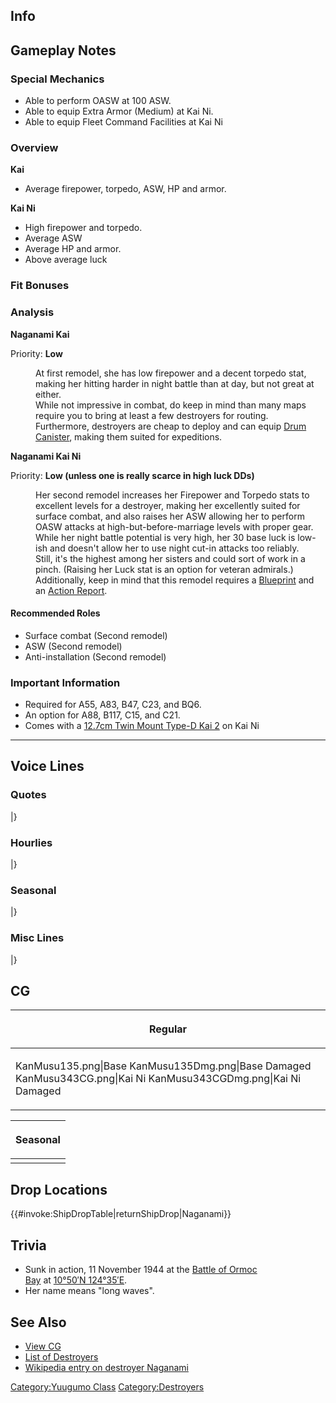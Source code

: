 ==Info==
{{KanmusuInfo|ID=135}}
{{KanmusuInfo|ID=135a}}
{{KanmusuInfo|ID=343}}

==Gameplay Notes==
===Special Mechanics===
* Able to perform OASW at 100 ASW.
* Able to equip Extra Armor (Medium) at Kai Ni.
* Able to equip Fleet Command Facilities at Kai Ni

===Overview===
'''Kai'''
* Average firepower, torpedo, ASW, HP and armor.  

'''Kai Ni'''
* High firepower and torpedo.
* Average ASW
* Average HP and armor.
* Above average luck

===Fit Bonuses===
{{:{{BASEPAGENAME}}/Equipment Bonuses}}
{{clear}}

===Analysis===
'''Naganami Kai'''

Priority: '''Low'''

:At first remodel, she has low firepower and a decent torpedo stat, making her hitting harder in night battle than at day, but not great at either.
:While not impressive in combat, do keep in mind than many maps require you to bring at least a few destroyers for routing.
:Furthermore, destroyers are cheap to deploy and can equip [[Drum Canister]], making them suited for expeditions.


'''Naganami Kai Ni''' 

Priority: '''Low (unless one is really scarce in high luck DDs)'''
:Her second remodel increases her Firepower and Torpedo stats to excellent levels for a destroyer, making her excellently suited for surface combat, and also raises her ASW allowing her to perform OASW attacks at high-but-before-marriage levels with proper gear.
:While her night battle potential is very high, her 30 base luck is low-ish and doesn't allow her to use night cut-in attacks too reliably. 
:Still, it's the highest among her sisters and could sort of work in a pinch. (Raising her Luck stat is an option for veteran admirals.)
:Additionally, keep in mind that this remodel requires a [[Blueprint]] and an [[Action Report]].


====Recommended Roles====
* Surface combat (Second remodel)
* ASW (Second remodel)
* Anti-installation (Second remodel)

===Important Information===
* Required for A55, A83, B47, C23, and BQ6.
* An option for A88, B117, C15, and C21. 
* Comes with a [[12.7cm Twin Mount Type-D Kai 2]] on Kai Ni
----

==Voice Lines==
===Quotes===
{{ShipquoteHeader}}
{{ShipquoteKai
|scenario = Introduction
|origin = 夕雲型駆逐艦四番艦、長波サマだよ！さーいくぜ、オーッ！
|translation = I'm the 4th ship of the Yuugumo-class destroyers, Naganami-sama! Now off we go. Yeah!
|audio = Naganami-Introduction.ogg
}}
{{ShipquoteKai
|scenario = Introduction
|kai2 = yes
|origin = 改夕雲型駆逐艦、長波サマの登場さ！一味違うぜぇ！さーいくぞ、オーッ！
|translation = The remodelled Yuugumo-class, Naganami-sama, has arrived! I'm not the person I used to be! Now, let's get going, hooah!
|audio = NaganamiKaiNi-Intro.mp3
}}
{{ShipquoteKai
|scenario = Library
|origin = マル4計画で建造されて戦時就航した夕雲型四番艦、長波だ。
栄光の第二水雷戦隊で縦横無尽の活躍したぞ。
ガダルカナル島では、田中頼三少将の名指揮で、敵の待ち伏せを完膚なきまでに蹴散らしてやったぜ。
|translation = I'm the 4th ship of the Yuugumo-class destroyers, Naganami; built and launched during wartime under the Circle 4 Plan.<ref>The [https://en.wikipedia.org/wiki/4th_Naval_Armaments_Supplement_Programme Circle 4 Plan] was the last of the pre-war naval expansion plans. Many of the ships were not completed until the war was fully underway.</ref>
I rampaged all over as a member of the glorious 2nd Torpedo Squadron. 
At Guadalcanal, we gave an enemy ambush a beat down under the famous command of Rear Admiral Raizo Tanaka.<ref>Reference to the [https://en.wikipedia.org/wiki/Battle_of_Tassafaronga Battle of Tassafaronga], where Tanaka's fleet of 8 destroyers were ambushed by Rear Admiral Wright's U.S. fleet of 5 cruisers and 4 destroyers. Tanaka lost a single destroyer to the surprise attack, but the realiatory torpedo salvo sank 1 cruiser and heavily damaged 3 more; allowing the IJN fleet to esacpe.</ref>
|audio = Naganami-Library.ogg
}}
{{ShipquoteKai
|scenario = Secretary 1
|origin = なぁに、また触ってるのぉ？…なに？ドラム缶積みたいって？…ふん、魚雷は残しておいてよ
|translation = What, you touchin' me again? ...What? You wanna load fuel drums? ...Hmph. But leave the torpedoes.
|audio = Naganami-Secretary_1.ogg
}}
{{ShipquoteKai
|scenario = Secretary 1
|kai2 = yes
|origin = いいじゃない、寄せ集め軍団最ッ高！今の長波サマにぴったりさ、いくぜぇ！
|translation = Isn't this fine, a rag-tag bunch of misfits are the greatest! It fits the current me perfectly so let's go!<ref>Likely referring to the Battle of Tassafaronga where the destroyers that made up the task force came from a few different divisions.</ref>
|audio = NaganamiKaiNi-Sec1.mp3
}}
{{ShipquoteKai
|scenario = Secretary 2
|origin = なぁにー？田中少将の話？彼は本物でしょ、戦上手の生き方下手、いいよねぇー。
|translation = What? Tell you about Admiral Tanaka? He's the real deal, isn't he? Great at battle and bad at politics--so cool!<ref>Despite Tanaka's victory at Tassafaronga, IJN Command didn't enjoy the fact that he broke tactical protocol during battle, and that he opposed the fuel supply mission to Guadalcanal. Losing favor from IJN HQ, he was later relieved of his command and sent inland.</ref>
|audio = Naganami-Secretary_2.ogg
}}
{{ShipquoteKai
|scenario = Secretary 3
|origin = あたしも優秀な提督をたくさん見てきたけど…そこまで触る提督は、いないぞ…。
|translation = I've seen a lot of excellent admirals in my time... There isn't a single one that touches so much...
|audio = Naganami-Secretary_3.ogg
}}
{{ShipquoteKai
|scenario = Secretary Idle
|origin = う～ん、出撃しないなら仮眠したらどうだ？夜は長いぜ。
|translation = Hmm, how about taking a nap if you're not going to sortie?  The night's long.
|audio = Naganami-Idle.ogg
}}
{{ShipquoteKai
|scenario = Secretary (Married)
|origin = あぁ～、やっぱ提督はわかってるなー。いいねー。
|translation = Ah~, You definitely get it, Admiral. That's great~
|audio = Naganami-Wedding_Line.ogg
}}
{{ShipquoteKai
|scenario = Secretary (Married)
|kai = yes
|origin = あぁ～、やっぱ提督はわかってるなー。いいねー。だからアタシも任せられるのさ。いいねぇ、こういうの！久しぶりだよ♪
|translation = Ah~, You definitely get it, Admiral. That's great~ That's why I can trust you to do things. This is great! It's been a while since I felt like this♪
|audio = NaganamiKai-Secretary_Married.ogg
}}
{{ShipquoteKai
|scenario = Wedding
|origin = どうしたー？　浮かない顔をしてー。提督がそんな感じだと、艦隊全体に影響が出てしまうぞ。まぁ、ここはこの長波が胸を貸そうか。さぁ、想いのたけを吐きだせ。さぁ、大声でっ！　えっ？　そ、そうなるかっ！？　い、いいけど、ねぇ…。
|translation = What is it? You look down. If you keep acting that way, it'll spread to the entire fleet. Well, I guess I'll let you take it out on me. Now, spit out your problems. Now, say it out loudly! Eh? I-it's that!? Well, that's fine too, I guess...<ref>She uses the phrase '胸を貸す' which means to let a less skilled person practice with you.</ref>
|audio = Naganami-Wedding.ogg
}}
{{ShipquoteKai
|scenario = Player's Score
|origin = 提督への報告ねー。で、どうなのさ？
|translation = 	Here a report for ya, Admiral. So, what's it about?
|audio = Naganami-Looking_At_Scores.ogg
}}
{{ShipquoteKai
|scenario = Joining the Fleet
|origin = ルンガ沖の再現といっきましょう！
|translation = Now, let's go do a reproduction of Tassafaronga!<ref>The Battle of Tassafaronga is known as the Battle of Lunga Point in Japanese sources.</ref>
|audio = Naganami-Joining_A_Fleet.ogg
}}
{{ShipquoteKai
|scenario = Equipment 1
|origin = だっ、大丈夫！自分で載せ替えていけるから！
|translation = I-I'm fine! I can swap equipment on my own!
|audio = Naganami-Equipment_3.ogg
}}
{{ShipquoteKai
|scenario = Equipment 1
|kai2 = yes
|origin = そうそう、積め積めぇ！あぁ、こら、提督！自分でできっから、アホか。
|translation = That's right, give it all to me! Ah, hey, Admiral! I can do it myself dummy.
|audio = NaganamiKaiNi-Equip1.mp3
}}
{{ShipquoteKai
|scenario = Equipment 2
|origin = 長波、また強くなっちゃうよ？
|translation = Will I get even stronger?
|audio = Naganami-Equipment_1.ogg
}}
{{ShipquoteKai
|scenario = Equipment 2
|kai2 = yes
|origin = まさかまたドラム缶かぁおい？いいけど、魚雷だきゃー残しておいてよ？
|translation = Oi, you aren't giving me more barrels right? It's fine but I'd like torpedoes too alright?
|audio = NaganamiKaiNi-Equip2.mp3
}}
{{ShipquoteKai
|scenario = Equipment 3 <ref> Equipment(3) is shared with expedition selection, resource collection, instant repair and development. </ref>
|origin =うぅーん…ドラム缶…。
|translation = Urgh... Fuel drums...<ref>She is remembering her tiring work during the [https://en.wikipedia.org/wiki/Tokyo_Express Tokyo Expresses]</ref>
|audio = Naganami-Equipment_2.ogg
}}
{{ShipquoteKai
|scenario = Supply
|origin = 補給こそすべての基本だな。
|translation = Resupplying is the foundation of everything.
|audio = Naganami-Supply.ogg
}}
{{ShipquoteKai
|scenario = Docking (Minor Damage)
|origin = 痛くなんかないけどね。
|translation = It really doesn't hurt.
|audio = Naganami-Docking_Minor.ogg
}}
{{ShipquoteKai
|scenario = Docking (Major Damage)
|origin = ごめんっ！もっと戦いたいんだけどー、ちょっちお風呂
|translation = Sorry! I really wanna fight more but, I gotta go take a quick bath.
|audio = Naganami-Docking_Major.ogg
}}
{{ShipquoteKai
|scenario = Construction
|origin = 活きのいい艦娘、仕上がったぜー！
|translation = A shipgirl full of life has been completed!
|audio =  Naganami-Construction.ogg
}}
{{ShipquoteKai
|scenario = Returning from Sortie
|origin = 艦隊が帰投したぞ！出迎えようぜ！
|translation = The fleet has returned to port! Let's go greet 'em!
|audio = Naganami-Returning_From_Sortie.ogg
}}
{{ShipquoteKai
|scenario = Returning from Sortie
|kai2 = yes
|origin = 長波、今回も無事帰還したぜ。提督のおかげだ！
|translation = I've returned safely again. Thanks to you, Admiral!
|audio = NaganamiKaiNi-SortieReturn.mp3
}}
{{ShipquoteKai
|scenario = Starting a Sortie
|origin = いいじゃなーい、寄せ集め軍団最っ高！
|translation =Isn't this fine, rag-tag fleets are the best!<ref>The fleet at Tassafaronga was made out of elements from 4 different Destroyer Divisions.</ref>
|audio = Naganami-Starting_A_Sortie.ogg
}}
{{ShipquoteKai
|scenario = Starting a Sortie
|kai2 = yes
|origin = おおなんだ？長波サマの出撃か？いいぜぇ！
|translation = Oh, what is it? Time for me to sortie? Alright!
|audio = NaganamiKaiNi-Sortie.mp3
}}
{{ShipquoteKai
|scenario = Starting a Battle
|origin = 全艦！長波に続け！突撃する！
|translation = All ships! Follow me! We're charging in!
|audio = Naganami-Battle_Start.ogg
}}
{{ShipquoteKai
|scenario = Attack
|origin = っでぇー、砲撃戦も気を抜くんじゃないぞ！
|translation = Hey, don't let your guard down in a shoot-out!
|audio = Naganami-Attack.ogg
}}
{{ShipquoteKai
|scenario = Night Battle
|origin = さあ、ドラム缶は捨てて、戦闘態勢！
|translation = All right, toss the fuel drums, battle stations!
|audio = Naganami-Night_Battle.ogg
}}
{{ShipquoteKai
|scenario = Night Battle Attack
|origin = 服を切らせて、骨を断つのよ！
|translation = Even if you rip up my clothes, I'll still break your bones!<ref>The actual phrase is "肉を切らせて、骨は断つから！" which translates to "even if you tear my flesh off, I'll still break your bones!". It means that you're willing to sacrifice everything to defeat the enemy.</ref>
|audio = Naganami-Night_Attack.ogg
}}
{{ShipquoteKai
|scenario = MVP
|origin = 田中少将の指揮に勝るとも劣らないねえ。提督やるじゃんか。いける、いけるよ！
|translation = On par with Admiral Tanaka's very own command. That was awesome, Admiral. We can do this!
|audio = Naganami-MVP.ogg
}}
{{ShipquoteKai
|scenario = Minor Damage 1
|origin = いったいなー！もう！
|translation = Ouch! Jeez!
|audio = Naganami-Minor_Damage_1.ogg
}}
{{ShipquoteKai
|scenario = Minor Damage 2
|origin = くっ！まーだいけるから！
|translation = Ugh! I'm not done yet!
|audio = Naganami-Minor_Damage_2.ogg
}}
{{ShipquoteKai
|scenario = Major Damage
|origin = ぁあ！な、なんてザマ…お、覚えてろよな！また来るんだからね！
|translation = Ahh! Wh-what an embarrassment... I-I won't forget this! I'm comin' back for you!
|audio = Naganami-Major_Damage.ogg
}}
{{ShipquoteKai
|scenario = Sunk
|origin = ここまでか…第二水雷戦隊の栄光の日々…いつまでも…忘れない…
|translation = I guess this is it... I'll never... forget... My glorious days with the 2nd Torpedo Squadron... 
|audio = Naganami-Sunk.ogg
}}
|} <references/>
{{clear}}

===Hourlies===
{{ShipquoteHeader | type = hourly}}
{{ShipquoteKai
|scenario = 00:00
|origin = ０時だ。誰か来たぞ？…あぁ、子日か…まさか、子の正刻って言いたいだけか？
|translation = It's 12 o'clock. Is someone here? ...Ah, it's Nenohi... Did you just come here to say it's the hour of the rat?<ref>The "Hour of the rat" is pronounced 'ne no shoukoku' and rhymes with Nenohi's name. It's an archaic way to refer to the time frame between midnight at 2am.</ref>
|audio =NaganamiKai-Hourly_0000.ogg
}}
{{ShipquoteKai
|scenario = 01:00
|origin = 午前１時。深夜番組、見てもいいか？
|translation = 1am. Is it okay if I watch some late night shows?
|audio =NaganamiKai-Hourly_0100.ogg
}}
{{ShipquoteKai
|scenario = 02:00
|origin = 午前２時か…提督もがんばり屋だな…いいぞっ
|translation = 2am huh... You're working hard, Admiral... That's good!
|audio =NaganamiKai-Hourly_0200.ogg
}}
{{ShipquoteKai
|scenario = 03:00
|origin = 午前３時。今、寝てたぞ？
|translation = 3am. Were you asleep?
|audio =NaganamiKai-Hourly_0300.ogg
}}
{{ShipquoteKai
|scenario = 04:00
|origin = 午前４時だ。潔く寝ろっ！
|translation = It's 4am. Just go to sleep already!
|audio =NaganamiKai-Hourly_0400.ogg
}}
{{ShipquoteKai
|scenario = 05:00
|origin = 午前５時。街がそろそろ動き出す時間だ。
|translation = 5am. The city's getting ready right about now.
|audio =NaganamiKai-Hourly_0500.ogg
}}
{{ShipquoteKai
|scenario = 06:00
|origin = 午前６時か…完全に朝だな。
|translation = 6am huh... Yup, it's totally morning.
|audio =NaganamiKai-Hourly_0600.ogg
}}
{{ShipquoteKai
|scenario = 07:00
|origin = 午前７時。飯食って今日一日の作戦計画を立てようぜ？
|translation = 7am. Let's grab some grub and plan today's operations alright?
|audio =NaganamiKai-Hourly_0700.ogg
}}
{{ShipquoteKai
|scenario = 08:00
|origin = ８時だ。ドックが騒がしくなる時間だな。
|translation = It's 8 o'clock. It's about time for the docks to be busy.
|audio =NaganamiKai-Hourly_0800.ogg
}}
{{ShipquoteKai
|scenario = 09:00
|origin = ９時か…そろそろ本気編成で出るか？
|translation = 9 o'clock huh... Are we sending out our best soon?
|audio =NaganamiKai-Hourly_0900.ogg
}}
{{ShipquoteKai
|scenario = 10:00
|origin = １０時。こんな時間に飯か…ふぅ～ん…ブランチって言うのか？オシャレだな。
|translation = 10 o'clock. Having something to eat now? ...Huh. So it's called a "brunch"? That's kinda cool.
|audio =NaganamiKai-Hourly_1000.ogg
}}
{{ShipquoteKai
|scenario = 11:00
|origin = 午前１１時。まーた子日が来たぞぉ？…今度は何だ？
|translation = 11 AM. And here comes Nenohi again... What is it this time?
|audio =NaganamiKai-Hourly_1100.ogg
}}
{{ShipquoteKai
|scenario = 12:00
|origin = 正午。子日から聞いたんだが、この午前午後、午の刻という呼び方から来てるんだとさ。
|translation = Noon. Nenohi told me that this "gozen" and "gogo" thing came from the term, "Hour of the Horse".<ref>In the old timekeeping standards, the Hour of the Horse (午の刻) covered 11am to 1pm. Thus "before the horse" (午前) refered to the first half of the day (am) and "after the horse" (午後) refered to the latter half of the day (pm).</ref>
|audio =NaganamiKai-Hourly_1200.ogg
}}
{{ShipquoteKai
|scenario = 13:00
|origin = 午後１時。子日のやつ満足して帰って行った…時報やりたかったんだな、あいつ。
|translation = 1pm. Nenohi went back with a smile... I guess she wanted to do hourly notifications.
|audio =NaganamiKai-Hourly_1300.ogg
}}
{{ShipquoteKai
|scenario = 14:00
|origin = 午後２時。さっき夕雲が来た。差し入れ、だって。やつは相変わらず面倒見がいいな
|translation = 2pm. Yuugumo came by just now. She brought us some snacks. She really knows how to look after people.
|audio =NaganamiKai-Hourly_1400.ogg
}}
{{ShipquoteKai
|scenario = 15:00
|origin = 午後３時。向こうで金剛たちがどんちゃん騒ぎやってるぞ！やつらなんかすげぇなぁ！
|translation = 3pm. The Kongou's are having a party over there! They're kind of amazing huh!
|audio =NaganamiKai-Hourly_1500.ogg
}}
{{ShipquoteKai
|scenario = 16:00
|origin = 午後４時。ランキング、どうだった？ん？
|translation = 4pm. How was the ranking? Hmm?
|audio =NaganamiKai-Hourly_1600.ogg
}}
{{ShipquoteKai
|scenario = 17:00
|origin = 午後５時。ランキング見たら、コメントも変えようぜ？一期一会って言うだろ？あぁ…何か違うか
|translation = 5pm. Why don't you change the comments once you've seen the rankings? They say it's a once in a lifetime opportunity... Ah... I think that's wrong.
|audio =NaganamiKai-Hourly_1700.ogg
}}
{{ShipquoteKai
|scenario = 17:00
|kai2 = yes
|origin = 午後五時。そうそう、長波さまの艦隊名さ、ちょっち考えださ…提督、聞いてくれ！あのな…
|translation = 5pm. That's right, I was just thinking about what I should name my fleet... Listen to this, Admiral! You see...
|audio =NaganamiKaiNi-1700.mp3
}}
{{ShipquoteKai
|scenario = 18:00
|origin = 午後６時。何気に炒飯食べたいなぁ〜
|translation = 6pm. I kinda feel like having fried rice.
|audio =NaganamiKai-Hourly_1800.ogg
}}
{{ShipquoteKai
|scenario = 19:00
|origin = 午後７。おお提督～、炒飯作るの上手だなぁ！ありがたいっ！
|translation = 7pm. Whoa! You're amazin' at making fried rice, Admiral! Thanks!
|audio = NaganamiKai-Hourly_1900.ogg
}}
{{ShipquoteKai
|scenario = 20:00
|origin = 午後８時。誰か騒いでるなぁ…んん、川内か。通常運転だな〜
|translation = 8pm. Someone's making a racket... Oh, it's Sendai huh. Looks like it's just the usual~
|audio =NaganamiKai-Hourly_2000.ogg
}}
{{ShipquoteKai
|scenario = 21:00
|origin = 午後９時。よぉし、そろそろ本気プレイだな！
|translation = 9pm. All right, almost time to get serious!
|audio =NaganamiKai-Hourly_2100.ogg
}}
{{ShipquoteKai
|scenario = 22:00
|origin = 午後１０時だ。女子トーク？…あぁ、夕雲型以外だと島風、雪風と仲が良いかな。
|translation = It's 10pm. Girl's talk? ...Ah, other than the other Yuugumo-class, I guess I get along with Shimakaze and Yukikaze.
|audio =NaganamiKai-Hourly_2200.ogg
}}
{{ShipquoteKai
|scenario = 23:00
|origin = 午後１１時だ。また第二水雷戦隊を組みたいものだな
|translation = It's 11pm. I wish we could get the 2nd Torpedo Squadron together again.
|audio =NaganamiKai-Hourly_2300.ogg
}}
|} <references/>
{{clear}}

===Seasonal===
{{SeasonalHeaderOld}}
{{SeasonalQuote
|scenario = [[Seasonal/Hinamatsuri_2016|Hinamatsuri 2016]]
|origin = ほう、ほう、可愛いねぇ。う～ん。この雛壇誰が組んだの？へぇ、そうなんだ？よく出来てんなぁ！これなんかさぁ…あぁ！首もげた…やべっ、治そ。
|translation =	I see, I see, this is cute. Yep. Who put the doll stand together? Hmmm, is that so? It’s well made! This is… Ah! The neck broke off… Uhoh, better fix this.
|audio = Naganami_Peach_2016_Sec1.ogg
|notes = 
}}
{{SeasonalQuote
|scenario = [[Seasonal/White_Day_2016|White Day 2016]]
|origin = えぇ、いいのかよ私が貰って？なんか、悪いなぁ提督。大丈夫だ、来年…来年はばっちりだから！多分。でも…ありがとな。
|translation =	Eh, is it alright for me to accept this? I kinda feel bad about it, Admiral. No matter, I’ll… I’ll do it perfectly next year! Probably. But… thanks.
|audio = Naganami_White_Day_2016.ogg
|notes = 
}}
{{SeasonalQuote
|scenario = [[Seasonal/Coming_of_Spring_2016|Spring 2016]]
|origin = ん、なに？お花見オブお花見？何で二回言うんの？あぁ、夕雲ねえ発音か。いいね、秋雲なやつも誘ってあんなよ。意外と気にしたぜ、あいつ。
|translation =	Hmm, what? A grand cherry blossom viewing? Why did you say it twice? Ah, it’s Yuugumo-nee’s wording. Sounds good, I’ll ask Akigumo to come along too. I kinda like her.
|audio = Naganami_Spring_2016_Sec1.mp3
|notes = 
}}
{{SeasonalQuote
|scenario = [[Seasonal/Third_Anniversary|3rd Anniversary]]
|origin = マジかよ三周年って。ひぃ、なんかちょっちすげいな。まぁ、なっちまったものはしかたない。今年もいっちゃ暴れるか。なぁ、提督！
|translation =	It’s seriously the 3rd Anniversary. Whoo, it’s kinda amazing. Well, you have to do what you need to. Let’s go wild again this year. Alright, Admiral!
|audio = Naganami_3rd_Anniversary_Sec1.mp3
|notes = 
}}
{{SeasonalQuote
|scenario = [[Seasonal/Rainy_Season_2016|Rainy Season 2016]]
|origin = へぇ、なんですかそれ？てるてる坊主？ちょっと巻雲姉、貸してみろって。ほら...なぁ、かわいいだろ！あぁ、なんで怒ってるの？
|translation =	Oooh, what’s that? A teruteru bouzu? Let me have a closer look, Makigumo-nee. There… isn’t this cute! Ah, why are you angry? 
|audio = Naganami_Rainy_Season_2016_Sec1.mp3
|notes = 
}}
{{SeasonalQuote
|scenario = [[Seasonal/Autumn_2016|Autumn 2016]]
|origin = 来ましたな秋が…嫌んだよね、秋…な、島風？あれ、お前元気だな…いいは若いって…いや、私も若いけどさ…
|translation =	Autumn is here… Autumn is unpleasant… Right, Shimakaze? Huh, you look lively… Must be nice to be young… Wait, I’m young too…
|audio = Naganami_Autumn_2016_Sec1.mp3
|notes = Secretary 1
}}
{{SeasonalQuote
|scenario = [[Seasonal/Autumn_2016|Autumn 2016]]
|origin = ええ。。。暑いにこの季節だよ。なんかも空にあげちゃうね？いつもさあ。。。て。。敵が？何だ瑞雲が。なんかさいきんふゆいような、瑞雲
|translation =	Eh....it's such a hot season isn't it?  Is there something in the sky?  It's always something....eh...an enemy!  Oh no it's just a Zuiun.  That's a nice sounding name isn't it, Zuiun.
|audio = Naganami_Autumn_2016_Sec2.mp3
|notes = Secretary 2
}}
{{SeasonalQuote
|scenario = [[Seasonal/Saury_2016|Saury Festival 2016]]
|origin = 秋刀魚漁ってまじ！？えぇ、艦隊で支援に出んの？まじで！？いやぁ、仕方ない、仕方ないなぁ！あたしはやるときはやるぜぇ。高波！探照灯ありったけ持ってこい！
|translation =	We’re really going saury fishing!? Eeeh, the fleet is heading out to support it? Seriously!? Oh well, can’t be helped if it needs to be done! I’ll do my best when I have to. Takanami! Bring the searchlight!
|audio = Naganami_Sec1_Saury_2016.mp3
|notes = 
}}
{{SeasonalQuote
|scenario = [[Seasonal/Christmas_2016|Christmas 2016]]
|origin = お、おぉ、「メリクリ」ってやつかこれが？いいな。飯もうまいじゃん！
|translation =	O-oooh, is this what you call a “Merry Christmas”? Nice. The food is good too!
|audio = Naganami_Christmas_2016_Sec1.mp3
|notes = 
}}
{{SeasonalQuote
|scenario = [[Seasonal/End_of_Year_2016|End of Year 2016]]
|origin = よし！なんか突破したかあるな！気合も充実したきたぜ！おぉ、何だ巻雲姉？雑巾だけが？任せろ！やってよぜ！とりゃあ！
|translation =	Alright! I feel like I’ve gotten over something! I’m feeling so pumped up now! Oh, what is it, Makigumo-nee? Wipe the floors? Leave it to me! Here I go! Whoaaaaaa!
|audio = Naganami_End_Of_Year_2016_Sec1.mp3
|notes = 
}}
{{SeasonalQuote
|scenario = [[Seasonal/New_Year_2017|New Year 2017]]
|origin = ありがたいよ、また正月は迎えられたぜ。なぁ、島風？あれ、いない。まあ、いっか。提督、今年もよろしくな。頑張ろうぜ。
|translation =	I’m thankful that we managed to make it another year. Right, Shimakaze? Huh, she’s gone. Oh well. Look after me this year, Admiral. Let’s do our best.
|audio = Naganami_New_Year_2017_sec1.mp3
|notes = 
}}
{{SeasonalQuote
|scenario = [[Seasonal/Setsubun_2017|Setsubun 2017]]
|origin = ほぉ、節分か。いいぜ、がんばっちゃうぜぇ。ねぇ？今年も夕雲型代表の鬼さんを誰よ？えぇ、夕雲姉？あちゃー、誰が投げんのさ、それ？
|translation =	Hoo, it’s Setsubun. Nice, I’ll do my best. Right? Who’s the Yuugumo-class’ representiative for the Oni this year? Eh, Yuugumo-nee? Maaan, who’s going to throw anything at her?
|audio = Naganami_Setsubun_2017.mp3
|notes = 
}}
{{SeasonalQuote
|scenario = [[Seasonal/Valentine%27s_Day_2017|Valentine’s Day 2017]]
|origin = いやぁ、こういうのは苦手だねぇ。まあ、なんつの、コミュニケーションだよなぁ、コミュニケーション。提督、ほらよ。甘くは、ないぜ。
|translation =	Wellll, I’m not very good at this sort of thing. You know, how do you say it; communication, that’s it. Here go you, Admiral. It’s not very sweet.
|audio = Naganami_Valentine_Sec1.ogg
|notes = 
}}
{{SeasonalQuote
|scenario = [[Seasonal/Fourth_Anniversary|4th Anniversary]]
|origin = 嘘だろう、四周年って？ひぃ、ありえんな。まあ、いいか。ここで一緒になっとのも大切な縁さ。なぁ、提督？今年も一緒に暴れおうか？
|translation =	You’re kidding, it’s the 4th Anniversary? Whoo, I don’t believe it. Well, that’s fine. What’s important is that we’re still together. Right, Admiral? Will you go wild with me again this year?
|audio = Naganami_4th_Anniversary_Sec1_2017.mp3
|notes = 
}}
{{SeasonalQuote
|scenario = [[Seasonal/Early_Summer_2017|Early Summer 2017]]
|origin = ほえぇー、夕雲姉、何水着とか用意しちゃってるの？へぇ、やるね。あぁ、何、高波？あたしはいらないよ。いらないからね！
|translation =	Whooo, what are you getting a swimsuit ready for, Yuugumo-nee? Hmm, not bad. Ah, what is it, Takanami? I don’t want one. I really don’t!
|audio = Naganami_Sec1_Summer_2017.mp3
|notes = 
}}
{{SeasonalQuote
|scenario = [[Seasonal/Late_Autumn_2018|Late Autumn 2018]]
|origin = 	いやぁ、しかし最近寒いなぁ。こたつとか、やっぱいいよな、こたつとか。何だ、島風、雪風、お前ら寒くねの？すげぇな、尊敬するよ。
|translation =	Maan, it's gotten cold recently. Kotatsus are definitely the best. Shimakaze, Yukikaze; aren't you cold? Amazing, respect.
|audio = Naganami_Late_Autumn_2018_Sec2.mp3
|notes = Secretary 2
}}
{{SeasonalQuote
|scenario = [[Seasonal/Autumn_2020|Autumn 2020]]
|origin = この浴衣もあたしは好きだね。なんか楽だしさ。
|translation =	I like this yukata too. It's kinda comfortable.
|audio = Naganami_Autumn_2020_Secretary_2.mp3
|notes = Secretary 2
}}
{{SeasonalQuote
|scenario = [[Seasonal/Eighth_Anniversary|8th Anniversary]]
|origin = マジか？八周年って。ひぃ〜。なんかちょっち驚きだよ。まあ、いいか。提督、今年も一緒に暴れってみようか？
|translation =	Seriously? It's the 8th Anniversary? Wheeew. It's kinda surprising to me. Admiral, let's run wild this year too, ok?
|audio = Naganami_8th Anniversary_Secretary_1.mp3
|notes = 
}}
|}<references/>

{{clear}}

===Misc Lines===
{{SeasonalHeaderOld}}
{{SeasonalQuote
|scenario = [[Early_Fall_2018_Event|Early Fall 2018 Event]]
|origin = よーし、ここが長波様の見せ場だな。突撃する！
|translation =	Alriiight, this is my time to shine. I'm charging in!
|audio = NaganamiKai2-Friend_Fleet_1.mp3
|notes = Friend Fleet Line
}}
{{SeasonalQuote
|scenario = [[Summer 2020 Event]]
|origin = 長波、了解！手当り次第やっちまえ！ 
|translation =Naganami, acknowledging. Pick your targets and blow them away! 
|audio = Ship_Voice_Naganami_Kai_Ni_Rainy-Summer_2020_Event_Friend_Fleet_1.mp3
|notes = Friend Fleet 1
}}
|}<references/>

{{clear}}

==CG==
{| class="mw-collapsible mw-collapsed wikitable" style="width: 100%;"
!Regular
|-
|<gallery>
KanMusu135.png|Base
KanMusu135Dmg.png|Base Damaged
KanMusu343CG.png|Kai Ni
KanMusu343CGDmg.png|Kai Ni Damaged
</gallery>
|}

{| class="mw-collapsible mw-collapsed wikitable" style="width: 100%;"
!Seasonal
|-
|<gallery>
Naganami_Third_Anniversery.png|[[Seasonal/Third_Anniversary|3rd Anniversary]]
Naganami_Third_Anniversery_dmg.png|[[Seasonal/Third_Anniversary|3rd Anniversary Damaged]]
Naganami_Fall2016.png|[[Seasonal/Autumn_2016|Autumn 2016]]
Naganami_Fall2016_dmg.png|[[Seasonal/Autumn_2016|Autumn 2016 Damaged]]
Naganami Full 4th Anniversary.png|[[Seasonal/Fourth Anniversary|4th Anniversary]]
Naganami Full 4th Anniversary Damaged.png|[[Seasonal/Fourth Anniversary|4th Anniversary Damaged]]
Naganami Full Summer 2017.png|[[Seasonal/Summer_2017|Lawson Collaboration 2017]]
Naganami Full Summer 2017 Damaged.png||[[Seasonal/Summer_2017|Lawson Collaboration 2017 Damaged]]
KanMusu135_SurigaoStrait.png|[[Seasonal/Final_Battle|Final Battle 2018]]
KanMusu135_SurigaoStraitDmg.png|[[Seasonal/Final_Battle|Final Battle 2018 Damaged]]
KanMusu543_SurigaoStrait.png|[[Seasonal/Final_Battle|Kai Ni Final Battle 2018]]
KanMusu543_SurigaoStraitDmg.png|[[Seasonal/Final_Battle|Kai Ni Final Battle 2018 Damaged]]
KanMusu1355thAnniversary.png|[[Seasonal/Fifth_Anniversary|5th Anniversary]]
KanMusu1355thAnniversaryDmg.png|[[Seasonal/Fifth_Anniversary|5th Anniversary Damaged]]
KanMusu3435thAnniversary.png|[[Seasonal/Fifth_Anniversary|Kai Ni 5th Anniversary]]
KanMusu3435thAnniversaryDmg.png|[[Seasonal/Fifth_Anniversary|Kai Ni 5th Anniversary Damaged]]
KanMusu1356thAnniversary2019.png|[[Seasonal/Coming_of_Spring_2019|6th Anniversary]]
Naganami Full 6th Anniversary Damaged.png|[[Seasonal/Coming_of_Spring_2019|6th Anniversary Damaged]]
Naganami Kai Ni Full 6th Anniversary.png|[[Seasonal/Coming_of_Spring_2019|Kai Ni 6th Anniversary]]
Naganami Kai Ni Full 6th Anniversary Damaged.png|[[Seasonal/Coming_of_Spring_2019|Kai Ni 6th Anniversary Damaged]]
Naganami Full 7th Anniversary.png|[[Seasonal/Coming_of_Spring_2020|7th Anniversary]]
Naganami Full 7th Anniversary Damaged.png|[[Seasonal/Coming_of_Spring_2020|7th Anniversary Damaged]]
Naganami Kai Ni Full 7th Anniversary.png|[[Seasonal/Coming_of_Spring_2020|Kai Ni 7th Anniversary]]
Naganami Kai Ni Full 7th Anniversary Damaged.png|[[Seasonal/Coming_of_Spring_2020|Kai Ni 7th Anniversary Damaged]]
Naganami Full 8th Anniversary.png|[[Seasonal/Coming_of_Spring_2021|8th Anniversary]]
Naganami Full 8th Anniversary Damaged.png|[[Seasonal/Coming_of_Spring_2021|8th Anniversary Damaged]]
Naganami Kai Ni Full 8th Anniversary.png|[[Seasonal/Coming_of_Spring_2021|Kai Ni 8th Anniversary]]
Naganami Kai Ni Full 8th Anniversary Damaged.png|[[Seasonal/Coming_of_Spring_2021|Kai Ni 8th Anniversary Damaged]]
</gallery>
|}

==Drop Locations==
{{#invoke:ShipDropTable|returnShipDrop|Naganami}}

==Trivia==
*Sunk in action, 11 November 1944 at the [http://en.wikipedia.org/wiki/Battle_of_Ormoc_Bay Battle of Ormoc Bay] at [http://tools.wmflabs.org/geohack/geohack.php?pagename=Japanese_destroyer_Naganami&params=10_50_N_124_35_E_ 10°50′N 124°35′E].
*Her name means "long waves".

==See Also==
*[[{{PAGENAMEE}}/Gallery|View {{PAGENAME}} CG]]
*[[EliteDD|List of Destroyers]]
*[[wikipedia:Japanese_destroyer_Naganami|Wikipedia entry on destroyer Naganami]]
{{shiplist}}
[[Category:Yuugumo Class]]
[[Category:Destroyers]]